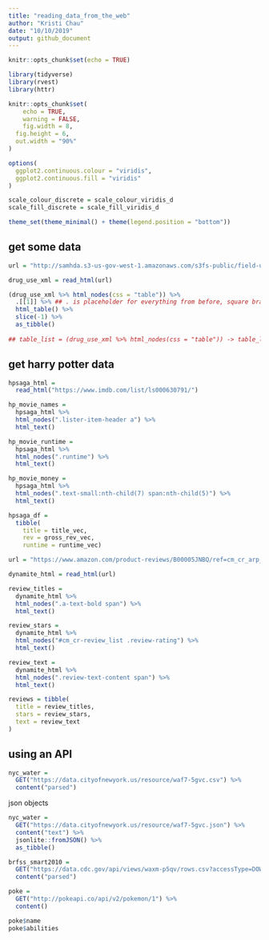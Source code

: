 ```yaml
---
title: "reading_data_from_the_web"
author: "Kristi Chau"
date: "10/10/2019"
output: github_document
---
```


```r
knitr::opts_chunk$set(echo = TRUE)

library(tidyverse)
library(rvest)
library(httr)

knitr::opts_chunk$set(
	echo = TRUE,
	warning = FALSE,
	fig.width = 8, 
  fig.height = 6,
  out.width = "90%"
)

options(
  ggplot2.continuous.colour = "viridis",
  ggplot2.continuous.fill = "viridis"
)

scale_colour_discrete = scale_colour_viridis_d
scale_fill_discrete = scale_fill_viridis_d

theme_set(theme_minimal() + theme(legend.position = "bottom"))
```

## get some data

```r
url = "http://samhda.s3-us-gov-west-1.amazonaws.com/s3fs-public/field-uploads/2k15StateFiles/NSDUHsaeShortTermCHG2015.htm"

drug_use_xml = read_html(url)

(drug_use_xml %>% html_nodes(css = "table")) %>%
  .[[1]] %>% ## . is placeholder for everything from before, square brackets to extract item from a list
  html_table() %>% 
  slice(-1) %>% 
  as_tibble()
  
## table_list = (drug_use_xml %>% html_nodes(css = "table")) -> table_list[[1]], same thing as above
```

## get harry potter data

```r
hpsaga_html = 
  read_html("https://www.imdb.com/list/ls000630791/")
```

```r
hp_movie_names = 
  hpsaga_html %>%
  html_nodes(".lister-item-header a") %>%
  html_text()

hp_movie_runtime = 
  hpsaga_html %>%
  html_nodes(".runtime") %>%
  html_text()

hp_movie_money = 
  hpsaga_html %>%
  html_nodes(".text-small:nth-child(7) span:nth-child(5)") %>%
  html_text()

hpsaga_df = 
  tibble(
    title = title_vec,
    rev = gross_rev_vec,
    runtime = runtime_vec)
```

```r
url = "https://www.amazon.com/product-reviews/B00005JNBQ/ref=cm_cr_arp_d_viewopt_rvwer?ie=UTF8&reviewerType=avp_only_reviews&sortBy=recent&pageNumber=1"

dynamite_html = read_html(url)

review_titles = 
  dynamite_html %>%
  html_nodes(".a-text-bold span") %>%
  html_text()

review_stars = 
  dynamite_html %>%
  html_nodes("#cm_cr-review_list .review-rating") %>%
  html_text()

review_text = 
  dynamite_html %>%
  html_nodes(".review-text-content span") %>%
  html_text()

reviews = tibble(
  title = review_titles,
  stars = review_stars,
  text = review_text
)
```

## using an API

```r
nyc_water = 
  GET("https://data.cityofnewyork.us/resource/waf7-5gvc.csv") %>% 
  content("parsed")
```

json objects

```r
nyc_water = 
  GET("https://data.cityofnewyork.us/resource/waf7-5gvc.json") %>% 
  content("text") %>%
  jsonlite::fromJSON() %>%
  as_tibble()
```

```r
brfss_smart2010 = 
  GET("https://data.cdc.gov/api/views/waxm-p5qv/rows.csv?accessType=DOWNLOAD") %>% ##rows.csv?accessType=DOWNLOAD
  content("parsed")
```

```r
poke = 
  GET("http://pokeapi.co/api/v2/pokemon/1") %>%
  content()

poke$name
poke$abilities
```






